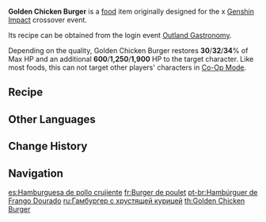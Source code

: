 {{Food Infobox
|id              = 108239
|description     = A hamburger in which the fowl meat is the main star.
|image           = Item Golden Chicken Burger.png
|type            = Recovery Dishes
|effectType      = Healing
|effect          = Restores (var1)% of Max HP and an additional (var2) HP to the selected character.
|eff_att1        = HP Restore
|eff_att2        = HP Restore Percent
|eff_att3        = HP Restore Fixed
|eff_suspicious1 = 30
|eff_suspicious2 = 600
|eff_basic1      = 32
|eff_basic2      = 1,250
|eff_delicious1  = 34
|eff_delicious2  = 1,900
|rarity          = 3
|desc_suspicious = The patty has been cut too thin and smeared with too much flour, causing it to taste like bread sandwiching more fried bread.
|desc_basic      = The fluffy bread sandwiches slices of fresh vegetables and a flavorful, crispy fowl fillet. No utensils required here: Just grab it in your hands and bite down on that bundle of rich, satisfying succulence with a hearty "ker-runch"!
|desc_delicious  = The fowl fillet has been wrapped in gold and is so tender that you could almost squeeze the meat juices out. The dense flavor of the sauce and refreshing mouthfeel of the vegetables makes you feel like you're walking on clouds as you lose yourself in this feast lying in your palm.
|recipe          = [[Outland Gastronomy]] Event
|event           = Outland Gastronomy
|recipe_event    = yes
}}
'''Golden Chicken Burger''' is a [[food]] item originally designed for the {{w|KFC}} x [[Genshin Impact]] crossover event.

Its recipe can be obtained from the login event [[Outland Gastronomy]].

Depending on the quality, Golden Chicken Burger restores '''30'''/'''32'''/'''34'''% of Max HP and an additional '''600'''/'''1,250'''/'''1,900''' HP to the target character. Like most foods, this can not target other players' characters in [[Co-Op Mode]].

==Recipe==
{{Recipe
|type = Cooking
|Fowl = 4
|Flour = 2
|Cabbage = 2
|Butter = 2
|sort = Fowl,Flour,Cabbage,Butter
}}

==Other Languages==
{{Other Languages
|en      = Golden Chicken Burger
|zhs     = 脆脆鸡腿堡
|zhs_rm  = Cuìcuì jītuǐ bǎo
|zht     = 脆脆雞腿堡
|zht_rm  = Cuìcuì jītuǐ bǎo
|zh_tl   = Crispy Drumstick Burger
|ja      = カリカリチキンバーガー
|ja_rm   = Karikari chikin baagaa
|ja_tl   = Crispy Chicken Burger
|ko      = 바삭바삭 치킨버거
|ko_rm   = Basakbasak Chikinbeogeo
|ko_tl   = Crispy Chicken Burger
|es      = Hamburguesa de pollo crujiente
|es_tl   = Crispy Chicken Hamburger
|fr      = Burger de poulet
|fr_tl   = Chicken Burger
|ru      = Гамбургер с хрустящей курицей
|ru_tl   = Hamburger with Crispy Chicken
|th      = Golden Chicken Burger
|vi      = Burger Gà Giòn
|vi_tl   = Crispy Chicken Burger
|de      = Knuspriges Hühnerfilet auf Brot
|de_tl   = Crispy Chicken Filet on Bread
|id      = Golden Chicken Burger
|pt      = Hambúrguer de Frango Dourado
|pt_tl   = 
}}

==Change History==
{{Change History|1.4}}

==Navigation==
{{Food Navbox|type=Event-Exclusive Dishes}}

[[es:Hamburguesa de pollo crujiente]]
[[fr:Burger de poulet]]
[[pt-br:Hambúrguer de Frango Dourado]]
[[ru:Гамбургер с хрустящей курицей]]
[[th:Golden Chicken Burger]]